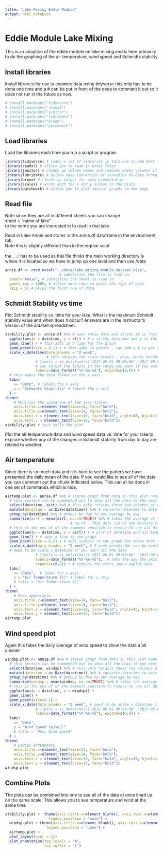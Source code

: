 ```yaml
---
title: "Lake Mixing Eddie Module"
output: html_notebook
---
```


# Eddie Module Lake Mixing  
This is an adaption of the eddie module on lake mixing and is here primarily to do the graphing of the air temperature, wind speed and Schmidts stability   
     
    
## Install libraries     
Install  libraries for use to examine data using tidyverse this only has to be done one time and a # can be put in front of the code to comment it out so it does not run in the future as now.   
```r
# install.packages("tidyverse")
# install.packages("readxl")
# install.packages("janitor")
# install.packages("lubridate")
# install.packages("broom")
# install.packages("patchwork")
```

## Load libraries    
Load the libraries each time you run a script or program   
```r
library(tidyverse) # loads a lot of libraries in this one to add more functionality
library(readxl) # allows you to read in excel files
library(janitor) # cleans up column names and removes empty columns if wanted
library(lubridate) # allows easy conversion of varaibles to date format
library(broom) # cleans up output for easy presentation
library(scales) # works with the x and y scales on the plots
library(patchwork) # allows you to plot several graphs on one page
```
   
## Read file   
Note since they are all in different sheets you can change         
      sheet = "name of lake"     
to the name you are interested in to read in that lake       

Read in Lake Annie and stores in the annie.df dataframe in the environment tab.      
    Note this is slightly different than in the regular scipt <br>     
    the `../` has to be used as this file thinks the main working directory is<br> 
    where it is located so we have to jump up one level and then use /data <br> 
    
```r
annie.df <- read_excel("../data/lake_mixing_module_dataset.xlsx",  
                         # identifies the file to read in
  sheet="Annie", # identifies the sheet to read in
  guess_max = 1000, # allows more rows to guess the type of data
  skip = 1) # skips the first row of data 
```


## Schmidt Stability vs time
Plot Schmidt stability vs. time for your lake. What is the maximum Schmidt stability value and when does it occur? Answers are in the instructor’s version of the dataset spreadsheet.
```r
stability.plot <- annie.df %>% # uses annie data and stores it in this plot name
  ggplot(aes(x = datetime, y = st)) + # x is the datetime and y is the stability
  geom_line() + # this adds in a line for the graph
  geom_point(size = 0.1) + # this adds in points - can add a # to get rid of it
  scale_x_datetime(date_breaks = "2 week", 
                   # this adjusts the scale breaks - days, weeks months 
              # limits = as_datetime(c('2017-06-01 00:00:00','2017-08-01 00:00:00')),
              # can adjust the limits in the range you want if you want to look sub times
              labels=date_format("%Y-%m-%d"), expand=c(0,0)) +
  # this makes the date format on the x axis
  labs(
    x= "Date", # labels the x axis
    y = "Schmidts Stability" # labels the y axis
  ) +
theme(
    # Modifies the appearane of the axes titles
    axis.title.x=element_text(size=14, face="bold"),
    axis.title.y=element_text(size=14, face="bold"),
    axis.text.x = element_text(size=10, face="bold", angle=45, hjust=1),
    axis.text.y = element_text(size=12, face="bold"))
stability.plot # jsut calls the plot 
```

Plot the air temperature data and wind speed data vs. time for your lake to explore whether any of the changes in Schmidt stability from day to day are related to weather.


## Air temperature
Since there is so much data and it is hard to see the patters we have presented the daily mean of the data. If you would like to see all of the data you can comment out the chunk indicated below. This can all be done in one set of commands which is nice.
```r
airtemp.plot <- annie.df %>% # stores graph from data in this plot name
  # this section can be commented out to show all the data to the next indicator
  select(datetime, airt) %>% # this only retains these two columns of data
  mutate(datetime = as.Date(datetime)) %>% # converts datetime to date
  group_by(datetime) %>% # groups by day to get average by day
  summarize(airt = mean(airt, na.rm=TRUE)) %>% # takes the average of the variable by day
                              # na.rm - TRUE gets rid of any missing values
  # this is the end of of the comment senction to remove to see all data
  ggplot(aes(x = datetime, y = airt)) + # plot of datetime and air temperature
  geom_line() + # adds a line to the graph
  geom_point(size = 0.2) + # adds symbols to the graph but makes them small
  scale_x_date(date_breaks = "2 week", # 2 week breaks but can be months as well
  # need to be scale_x_datetime if you want all the data
              # limits = as_datetime(c('2017-06-01 00:00:00','2017-08-01 00:00:00')),
              labels=date_format("%Y-%m-%d"),  # sets the way the axis is labeled
              expand=c(0,0)) + # removes the extra space ggplot adds
  labs(
    x= "Date",  # label for x axis
    y = "Air Temperature (C)" # label for y axis
    # title = "Air Temperature (C)"
  ) +
theme(
    # Axes appearance
    axis.title.x=element_text(size=14, face="bold"),
    axis.title.y=element_text(size=14, face="bold"),
    axis.text.x = element_text(size=10, face="bold", angle=45, hjust=1),
    axis.text.y = element_text(size=12, face="bold"))
airtemp.plot

```


## Wind speed plot
Again this takes the daily average of wind speed to show the data a bit cleaner

```r
windsp.plot <- annie.df %>% # stores graph from data in this plot name
  # this section can be commented out to show all the data to the next indicator
  select(datetime, windsp) %>% # this only retains these two columns of data
  mutate(datetime = as.Date(datetime)) %>% # converts datetime to date
  group_by(datetime) %>% # groups by day to get average by day
  summarize(windsp = mean(windsp, na.rm=TRUE)) %>% # takes the average of the variable by day
  # this is the end of of the comment senction to remove to see all data
  ggplot(aes(x = datetime, y = windsp)) +
  geom_line() +
  geom_point(size=0.2) +
  scale_x_date(date_breaks = "2 week", # need to be scale_x_datetime if you want all the data
              # limits = as_datetime(c('2017-06-01 00:00:00','2017-08-01 00:00:00')),
              labels=date_format("%Y-%m-%d"), expand=c(0,0)) +
  labs(
    x= "Date", 
    y = "Wind Speed (m/sec)"
    # title = "Mean Wind Speed"
  ) +
theme(
    # LABLES APPEARANCE
    axis.title.x=element_text(size=14, face="bold"),
    axis.title.y=element_text(size=14, face="bold"),
    axis.text.x = element_text(size=10, face="bold", angle=45, hjust=1),
    axis.text.y = element_text(size=12, face="bold"))
windsp.plot
```

## Combine Plots
The plots can be combined into one to see all of the data at once lined up on the same scale.
This allows you to see temperature and wind at the same time
```r
stability.plot +  theme(axis.title.x=element_blank(), axis.text.x=element_blank(),
                    legend.position = "none") +
  windsp.plot + theme(axis.title.x=element_blank(), axis.text.x=element_blank(),
                   legend.position = "none") +
  airtemp.plot +
  plot_layout(ncol = 1)+
  plot_annotation(tag_levels = "A",
                  tag_suffix = ")")

```



